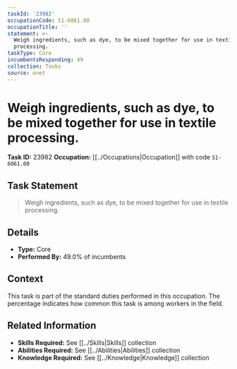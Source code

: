 ```yaml
---
taskId: '23982'
occupationCode: 51-6061.00
occupationTitle: ''
statement: >-
  Weigh ingredients, such as dye, to be mixed together for use in textile
  processing.
taskType: Core
incumbentsResponding: 49
collection: Tasks
source: onet
---
```

# Weigh ingredients, such as dye, to be mixed together for use in textile processing.

**Task ID:** 23982
**Occupation:** [[../Occupations|Occupation]] with code `51-6061.00`

## Task Statement

> Weigh ingredients, such as dye, to be mixed together for use in textile processing.

## Details

- **Type:** Core
- **Performed By:** 49.0% of incumbents

## Context

This task is part of the standard duties performed in this occupation. The percentage indicates how common this task is among workers in the field.

## Related Information

- **Skills Required:** See [[../Skills|Skills]] collection
- **Abilities Required:** See [[../Abilities|Abilities]] collection
- **Knowledge Required:** See [[../Knowledge|Knowledge]] collection

